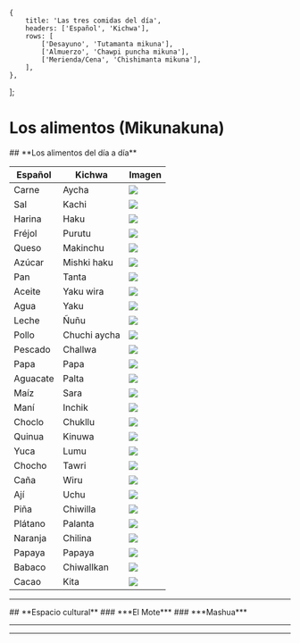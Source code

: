 
    {
        title: 'Las tres comidas del día',
        headers: ['Español', 'Kichwa'],
        rows: [
            ['Desayuno', 'Tutamanta mikuna'],
            ['Almuerzo', 'Chawpi puncha mikuna'],
            ['Merienda/Cena', 'Chishimanta mikuna'],
        ],
    },
];

# **Los alimentos (Mikunakuna)**  
<TablesWithTabs tables={tablesData} />
## **Los alimentos del día a día**
    <table className="table table-bordered">
        <thead className="thead-light">
            <tr>
                <th className='text-center'>Español</th>
                <th className='text-center'>Kichwa</th>
                <th className='text-center'>Imagen</th>                
            </tr>
        </thead>
        <tbody>
            <tr>
                <td className='text-center align-middle'>Carne</td>
                <td className='text-center align-middle'>Aycha</td>                
                <td className='text-center align-middle'><img height={150} width={150} src = "https://encrypted-tbn0.gstatic.com/images?q=tbn:ANd9GcSzoAkyf-ZgsOLocEa-Lpox5EO8T9brPfJAjA&s" / ></td>
            </tr>
            <tr>
                <td className='text-center align-middle'>Sal</td>
                <td className='text-center align-middle'>Kachi</td>                
                <td className='text-center align-middle'><img height={150} width={150} src = "https://encrypted-tbn0.gstatic.com/images?q=tbn:ANd9GcQkjpCkHYeSCO0mI8Vgjhnk_2MgrQML6HvTsw&s" / ></td>
            </tr>
            <tr>
                <td className='text-center align-middle'>Harina</td>
                <td className='text-center align-middle'>Haku</td>               
                <td className='text-center align-middle'><img height={150} width={150} src = "https://encrypted-tbn0.gstatic.com/images?q=tbn:ANd9GcTxXQTRiGhuK3wQkTtedILTnuNzB8xmk3sfIw&s" / ></td>
            </tr>    
            <tr>
                <td className='text-center align-middle'>Fréjol</td>
                <td className='text-center align-middle'>Purutu</td>               
                <td className='text-center align-middle'><img height={150} width={150} src = "https://encrypted-tbn0.gstatic.com/images?q=tbn:ANd9GcRRkfHtHmX4-CrCO9Qx1B5qm9ubtiO-EiLYCg&s" / ></td>
            </tr>    
            <tr>
                <td className='text-center align-middle'>Queso</td>
                <td className='text-center align-middle'>Makinchu</td>               
                <td className='text-center align-middle'><img height={150} width={150} src = "https://encrypted-tbn0.gstatic.com/images?q=tbn:ANd9GcQqq2-_BfBNHdNwsy2264rIpPOb2Brrk4laCQ&s" / ></td>
            </tr>    
            <tr>
                <td className='text-center align-middle'>Azúcar</td>
                <td className='text-center align-middle'>Mishki haku</td>               
                <td className='text-center align-middle'><img height={150} width={150} src = "https://encrypted-tbn0.gstatic.com/images?q=tbn:ANd9GcRBqMHPAR1bWi6THxqVHz9RTCXlCNyR1T1xGg&s" / ></td>
            </tr>    
            <tr>
                <td className='text-center align-middle'>Pan</td>
                <td className='text-center align-middle'>Tanta</td>               
                <td className='text-center align-middle'><img height={150} width={150} src = "https://encrypted-tbn0.gstatic.com/images?q=tbn:ANd9GcR-lZG-r6WizAqxo6_nCvVY4J9WNXxACejRPw&s" / ></td>
            </tr>    
            <tr>
                <td className='text-center align-middle'>Aceite</td>
                <td className='text-center align-middle'>Yaku wira</td>               
                <td className='text-center align-middle'><img height={150} width={150} src = "https://www.semana.com/resizer/ujplWtDvlAkKr9jUeI_fN8yelyA=/arc-anglerfish-arc2-prod-semana/public/QNFYBUKVGZA53LOJWLH4YAPZTY.jpg" / ></td>
            </tr>    
            <tr>
                <td className='text-center align-middle'>Agua</td>
                <td className='text-center align-middle'>Yaku</td>               
                <td className='text-center align-middle'><img height={150} width={150} src = "https://encrypted-tbn0.gstatic.com/images?q=tbn:ANd9GcSQfpVo_4gj5T8dv-JLpYEQz9tG9JYPlpoQqg&s" / ></td>
            </tr> 
            <tr>
                <td className='text-center align-middle'>Leche</td>
                <td className='text-center align-middle'>Ñuñu</td>               
                <td className='text-center align-middle'><img height={150} width={150} src = "https://encrypted-tbn0.gstatic.com/images?q=tbn:ANd9GcQoWES6cTUs9gUoStOoWJut7SC2mVYaiy1_3A&s" / ></td>
            </tr> 
            <tr>
                <td className='text-center align-middle'>Pollo</td>
                <td className='text-center align-middle'>Chuchi aycha</td>               
                <td className='text-center align-middle'><img height={150} width={150} src = "https://encrypted-tbn0.gstatic.com/images?q=tbn:ANd9GcR7rFybsVPV4s1YFbT8LUMeFiyUwZcFrthzng&s" / ></td>
            </tr> 
            <tr>
                <td className='text-center align-middle'>Pescado</td>
                <td className='text-center align-middle'>Challwa</td>               
                <td className='text-center align-middle'><img height={150} width={150} src = "https://encrypted-tbn0.gstatic.com/images?q=tbn:ANd9GcQk3GMKtp2iWxUf5y55raAyl0vURP7a1VORFw&s" / ></td>
            </tr> 
            <tr>
                <td className='text-center align-middle'>Papa</td>
                <td className='text-center align-middle'>Papa</td>               
                <td className='text-center align-middle'><img height={150} width={150} src = "https://encrypted-tbn0.gstatic.com/images?q=tbn:ANd9GcTnMNzlldCdLtPK0KbltvfGjTI4ohNxF1LPvw&s" / ></td>
            </tr> 
            <tr>
                <td className='text-center align-middle'>Aguacate</td>
                <td className='text-center align-middle'>Palta</td>               
                <td className='text-center align-middle'><img height={150} width={150} src = "https://encrypted-tbn0.gstatic.com/images?q=tbn:ANd9GcTX0_ccc6k8mv3gneWRRgDn8F8xOzPE7bW_Pg&s" / ></td>
            </tr> 
            <tr>
                <td className='text-center align-middle'>Maíz</td>
                <td className='text-center align-middle'>Sara</td>               
                <td className='text-center align-middle'><img height={150} width={150} src = "https://encrypted-tbn0.gstatic.com/images?q=tbn:ANd9GcSPHRuJuWJsReyACrGvnejXQJi6shX38jkiNg&s" / ></td>
            </tr> 
            <tr>
                <td className='text-center align-middle'>Maní</td>
                <td className='text-center align-middle'>Inchik</td>               
                <td className='text-center align-middle'><img height={150} width={150} src = "https://media.diariolasamericas.com/p/29a053a4045db73c80083081dbf0ded2/adjuntos/216/imagenes/000/788/0000788616/855x0/smart/mani-3.jpg" / ></td>
            </tr> 
            <tr>
                <td className='text-center align-middle'>Choclo</td>
                <td className='text-center align-middle'>Chukllu</td>               
                <td className='text-center align-middle'><img height={150} width={150} src = "https://encrypted-tbn0.gstatic.com/images?q=tbn:ANd9GcTudKyrgYtmVe-Rf39ALISOuQfkbn1AME_x5Q&s" / ></td>
            </tr>
            <tr>
                <td className='text-center align-middle'>Quinua</td>
                <td className='text-center align-middle'>Kinuwa</td>               
                <td className='text-center align-middle'><img height={150} width={150} src = "https://encrypted-tbn0.gstatic.com/images?q=tbn:ANd9GcSWuJ7foltdN2mD6kKZ9zJimnc6MrDg_YFzKQ&s" / ></td>
            </tr> 
            <tr>
                <td className='text-center align-middle'>Yuca</td>
                <td className='text-center align-middle'>Lumu</td>               
                <td className='text-center align-middle'><img height={150} width={150} src = "https://encrypted-tbn0.gstatic.com/images?q=tbn:ANd9GcSmm97_MOBTjAHPTHFTmOdP_bNPGNxaA2o4dg&s" / ></td>
            </tr> 
            <tr>
                <td className='text-center align-middle'>Chocho</td>
                <td className='text-center align-middle'>Tawri</td>               
                <td className='text-center align-middle'><img height={150} width={150} src = "https://encrypted-tbn0.gstatic.com/images?q=tbn:ANd9GcQmdgLEjehUraGcAUeT65O-0FtbdAVNRPlgLA&s" / ></td>
            </tr> 
            <tr>
                <td className='text-center align-middle'>Caña</td>
                <td className='text-center align-middle'>Wiru</td>               
                <td className='text-center align-middle'><img height={150} width={150} src = "https://encrypted-tbn0.gstatic.com/images?q=tbn:ANd9GcT28__lnShqVUXeBjEdY-wi07RgygLbwVfzqA&s" / ></td>
            </tr> 
            <tr>
                <td className='text-center align-middle'>Ají</td>
                <td className='text-center align-middle'>Uchu</td>               
                <td className='text-center align-middle'><img height={150} width={150} src = "https://encrypted-tbn0.gstatic.com/images?q=tbn:ANd9GcSbKJuRQWTd9_MLAwB1DfKY25lTHULlT9m4GA&s" / ></td>
            </tr> 
            <tr>
                <td className='text-center align-middle'>Piña</td>
                <td className='text-center align-middle'>Chiwilla</td>               
                <td className='text-center align-middle'><img height={150} width={150} src = "https://encrypted-tbn0.gstatic.com/images?q=tbn:ANd9GcTN0j5PY59gDLwXhg6JO4gWH6USklqZ21LuSg&s" / ></td>
            </tr> 
            <tr>
                <td className='text-center align-middle'>Plátano</td>
                <td className='text-center align-middle'>Palanta</td>               
                <td className='text-center align-middle'><img height={150} width={150} src = "https://statics-cuidateplus.marca.com/cms/platanos_0.jpg" / ></td>
            </tr> 
            <tr>
                <td className='text-center align-middle'>Naranja</td>
                <td className='text-center align-middle'>Chilina</td>               
                <td className='text-center align-middle'><img height={150} width={150} src = "https://encrypted-tbn0.gstatic.com/images?q=tbn:ANd9GcRZhfOdkSDLaf4PzQAkv-CglrpSC_8iXytuBw&s" / ></td>
            </tr> 
            <tr>
                <td className='text-center align-middle'>Papaya</td>
                <td className='text-center align-middle'>Papaya</td>               
                <td className='text-center align-middle'><img height={150} width={150} src = "https://encrypted-tbn0.gstatic.com/images?q=tbn:ANd9GcQaAXtZXW0NwXfeThZW9BbWaT36At6cOjfv4Q&s" / ></td>
            </tr> 
            <tr>
                <td className='text-center align-middle'>Babaco</td>
                <td className='text-center align-middle'>Chiwallkan</td>               
                <td className='text-center align-middle'><img height={150} width={150} src = "https://encrypted-tbn0.gstatic.com/images?q=tbn:ANd9GcSj8K5MqUOhNmRE2h7LWfd2JNtUL_QrYGjZ2Q&s" / ></td>
            </tr>
            <tr>
                <td className='text-center align-middle'>Cacao</td>
                <td className='text-center align-middle'>Kita</td>               
                <td className='text-center align-middle'><img height={150} width={150} src = "https://encrypted-tbn0.gstatic.com/images?q=tbn:ANd9GcSMKJkQcGnVTv8y7c3lY1MvRsE2b5FZG3d2Ow&s" / ></td>
            </tr>                                  
        </tbody>
    </table>
<hr />
## **Espacio cultural**
### ***El Mote*** 
<ComicSpeechBubble text="En el mundo indígena, especialmente en la sierra, el maíz as el ingrediente principal para el alimento diario, ya sea este en las sopas, bebidas, panes, cremas o simplemente el maíz cocinado que se llama “mote.” Durante todos los tiempos el mote viene a ser un ingrediente imprescindible en los alimentos diarios du cada hogar indígena, es un ingrediente importante en la preparación del plato llamado “mediano”" />
### ***Mashua***
<ComicSpeechBubble text="La mashua es una planta originaria de los Andes centrales, que ha sido cultivada desde épocas preincaicas. Crece en forma silvestre o cultivada en la cordillera de los Andes desde Ecuador hasta Argentina entre los 2,400 y 4,300 msnm. Es una planta importante para las poblaciones andinas y tienen muchos usos. Se usa contra los cálculos renales, las dolencias urinarias y la anemia, y como antibiótico." />
<hr />
<ComicSpeechBubble text="!Excelente trabajo! Esto concluye la lección de los alimentos." character = "humuFeliz"/>
<hr />
<Quiz lecture="food-2" />